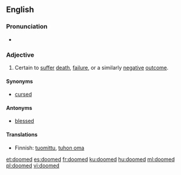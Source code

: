 ==English==

===Pronunciation===
*{{audio|en-us-doomed.ogg|Audio (US)}}


===Adjective===
{{en-adj}}
# Certain to [[suffer]] [[death]], [[failure]], or a similarly [[negative]] [[outcome]].

====Synonyms====
*[[cursed]]

====Antonyms====
*[[blessed]]

====Translations====
*Finnish: [[tuomittu]], [[tuhon oma]]

[[et:doomed]]
[[es:doomed]]
[[fr:doomed]]
[[ku:doomed]]
[[hu:doomed]]
[[ml:doomed]]
[[pl:doomed]]
[[vi:doomed]]